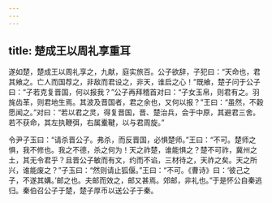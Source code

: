 ```yaml
---
---
---
```

title: 楚成王以周礼享重耳
---


遂如楚，楚成王以周礼享之，九献，庭实旅百。公子欲辞，子犯曰：“天命也，君其飨之。亡人而国荐之，非敌而君设之，非天，谁启之心！”既飨，楚子问于公子曰：“子若克复晋国，何以报我？”公子再拜稽首对曰：“子女玉帛，则君有之。羽旄齿革，则君地生焉。其波及晋国者，君之余也，又何以报？”王曰：“虽然，不穀愿闻之。”对曰：“若以君之灵，得复晋国，晋、楚治兵，会于中原，其避君三舍。若不获命，其左执鞭弭，右属櫜鞬，以与君周旋。”

令尹子玉曰：“请杀晋公子。弗杀，而反晋国，必惧楚师。”王曰：“不可。楚师之惧，我不修也。我之不德，杀之何为！天之祚楚，谁能惧之？楚不可祚，冀州之土，其无令君乎？且晋公子敏而有文，约而不谄，三材待之，天祚之矣。天之所兴，谁能废之？”子玉曰：“然则请止狐偃。”王曰：“不可。《曹诗》曰：‘彼己之子，不遂其媾。’邮之也。夫邮而效之，邮又甚焉。郊邮，非礼也。”于是怀公自秦逃归。秦伯召公子于楚，楚子厚币以送公子于秦。

